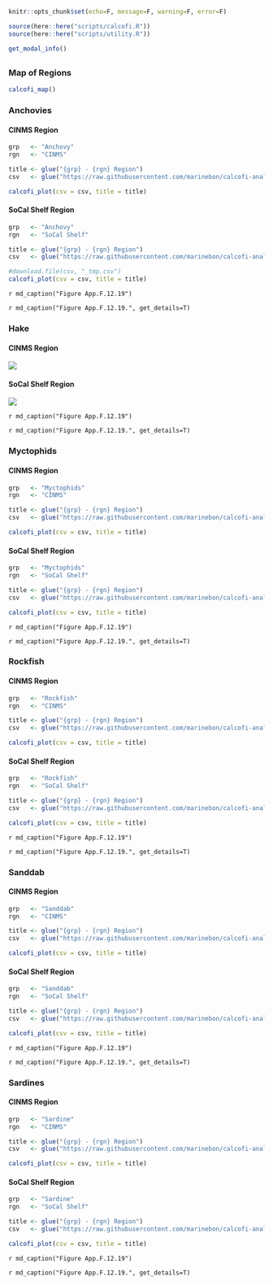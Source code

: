 
```r
knitr::opts_chunk$set(echo=F, message=F, warning=F, error=F)

source(here::here("scripts/calcofi.R"))
source(here::here("scripts/utility.R"))
```
```r
get_modal_info()
```

## {.tabset}

### Map of Regions

```r
calcofi_map()
```

### Anchovies {.active}

#### CINMS Region

```r
grp   <- "Anchovy"
rgn   <- "CINMS"

title <- glue("{grp} - {rgn} Region")
csv   <- glue("https://raw.githubusercontent.com/marinebon/calcofi-analysis/master/data/{grp}_{rgn}.csv")

calcofi_plot(csv = csv, title = title)
```

#### SoCal Shelf Region

```r
grp   <- "Anchovy"
rgn   <- "SoCal Shelf"

title <- glue("{grp} - {rgn} Region")
csv   <- glue("https://raw.githubusercontent.com/marinebon/calcofi-analysis/master/data/{grp}_{rgn}.csv")

#download.file(csv, "_tmp.csv")
calcofi_plot(csv = csv, title = title)
```


`r md_caption("Figure App.F.12.19")`

`r md_caption("Figure App.F.12.19.", get_details=T)`

### Hake

#### CINMS Region

![](../img/cinms_cr/App.F.12.19hake.CalCOFI_Med_ichthy.jpg)

#### SoCal Shelf Region

![](../img/cinms_cr/App.F.12.19.hake.SoCAShelf.jpg)

`r md_caption("Figure App.F.12.19")`

`r md_caption("Figure App.F.12.19.", get_details=T)`

### Myctophids

#### CINMS Region

```r
grp   <- "Myctophids"
rgn   <- "CINMS"

title <- glue("{grp} - {rgn} Region")
csv   <- glue("https://raw.githubusercontent.com/marinebon/calcofi-analysis/master/data/{grp}_{rgn}.csv")

calcofi_plot(csv = csv, title = title)
```

#### SoCal Shelf Region

```r
grp   <- "Myctophids"
rgn   <- "SoCal Shelf"

title <- glue("{grp} - {rgn} Region")
csv   <- glue("https://raw.githubusercontent.com/marinebon/calcofi-analysis/master/data/{grp}_{rgn}.csv")

calcofi_plot(csv = csv, title = title)
```


`r md_caption("Figure App.F.12.19")`

`r md_caption("Figure App.F.12.19.", get_details=T)`

### Rockfish

#### CINMS Region

```r
grp   <- "Rockfish"
rgn   <- "CINMS"

title <- glue("{grp} - {rgn} Region")
csv   <- glue("https://raw.githubusercontent.com/marinebon/calcofi-analysis/master/data/{grp}_{rgn}.csv")

calcofi_plot(csv = csv, title = title)
```

#### SoCal Shelf Region

```r
grp   <- "Rockfish"
rgn   <- "SoCal Shelf"

title <- glue("{grp} - {rgn} Region")
csv   <- glue("https://raw.githubusercontent.com/marinebon/calcofi-analysis/master/data/{grp}_{rgn}.csv")

calcofi_plot(csv = csv, title = title)
```



`r md_caption("Figure App.F.12.19")`

`r md_caption("Figure App.F.12.19.", get_details=T)`

### Sanddab

#### CINMS Region

```r
grp   <- "Sanddab"
rgn   <- "CINMS"

title <- glue("{grp} - {rgn} Region")
csv   <- glue("https://raw.githubusercontent.com/marinebon/calcofi-analysis/master/data/{grp}_{rgn}.csv")

calcofi_plot(csv = csv, title = title)
```

#### SoCal Shelf Region

```r
grp   <- "Sanddab"
rgn   <- "SoCal Shelf"

title <- glue("{grp} - {rgn} Region")
csv   <- glue("https://raw.githubusercontent.com/marinebon/calcofi-analysis/master/data/{grp}_{rgn}.csv")

calcofi_plot(csv = csv, title = title)
```


`r md_caption("Figure App.F.12.19")`

`r md_caption("Figure App.F.12.19.", get_details=T)`

### Sardines

#### CINMS Region

```r
grp   <- "Sardine"
rgn   <- "CINMS"

title <- glue("{grp} - {rgn} Region")
csv   <- glue("https://raw.githubusercontent.com/marinebon/calcofi-analysis/master/data/{grp}_{rgn}.csv")

calcofi_plot(csv = csv, title = title)
```

#### SoCal Shelf Region

```r
grp   <- "Sardine"
rgn   <- "SoCal Shelf"

title <- glue("{grp} - {rgn} Region")
csv   <- glue("https://raw.githubusercontent.com/marinebon/calcofi-analysis/master/data/{grp}_{rgn}.csv")

calcofi_plot(csv = csv, title = title)
```





`r md_caption("Figure App.F.12.19")`

`r md_caption("Figure App.F.12.19.", get_details=T)`

